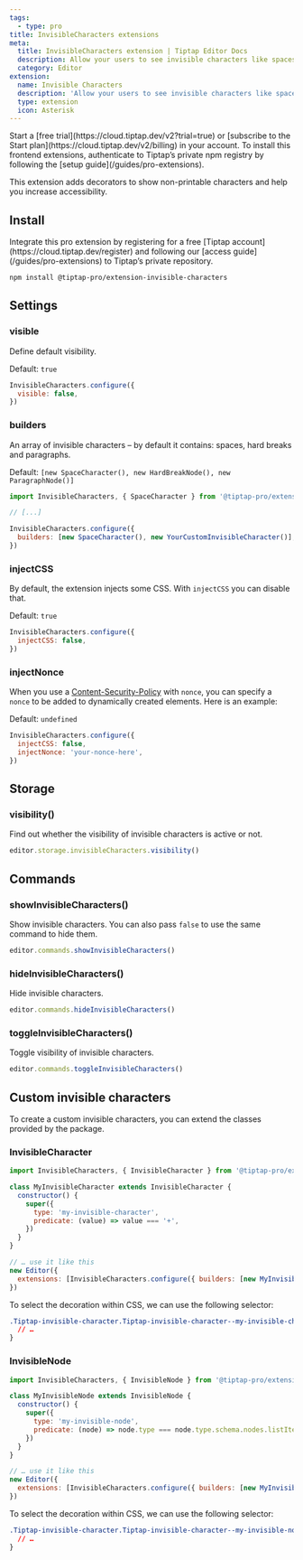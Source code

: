 ```yaml
---
tags:
  - type: pro
title: InvisibleCharacters extensions
meta:
  title: InvisibleCharacters extension | Tiptap Editor Docs
  description: Allow your users to see invisible characters like spaces, hard breaks, and paragraphs. More in the docs!
  category: Editor
extension:
  name: Invisible Characters
  description: 'Allow your users to see invisible characters like spaces, hard breaks, and paragraphs.'
  type: extension
  icon: Asterisk
---
```



<Requirements>
    <RequirementItem label="1. Activate trial or subscribe">
        Start a [free trial](https://cloud.tiptap.dev/v2?trial=true) or [subscribe to the Start plan](https://cloud.tiptap.dev/v2/billing) in your account.
    </RequirementItem>
    <RequirementItem label="2. Install from private registry">
        To install this frontend extensions, authenticate to Tiptap’s private npm registry by following the [setup guide](/guides/pro-extensions).
    </RequirementItem>
</Requirements>



This extension adds decorators to show non-printable characters and help you increase accessibility.

<CodeDemo isPro path="/Extensions/InvisibleCharacters" />

## Install

<Callout title="Set up access to Tiptap's private repository" variant="info">
  Integrate this pro extension by registering for a free [Tiptap
  account](https://cloud.tiptap.dev/register) and following our [access
  guide](/guides/pro-extensions) to Tiptap’s private repository.
</Callout>

```bash
npm install @tiptap-pro/extension-invisible-characters
```

## Settings

### visible

Define default visibility.

Default: `true`

```js
InvisibleCharacters.configure({
  visible: false,
})
```

### builders

An array of invisible characters – by default it contains: spaces, hard breaks and paragraphs.

Default: `[new SpaceCharacter(), new HardBreakNode(), new ParagraphNode()]`

```js
import InvisibleCharacters, { SpaceCharacter } from '@tiptap-pro/extension-invisible-characters'

// [...]

InvisibleCharacters.configure({
  builders: [new SpaceCharacter(), new YourCustomInvisibleCharacter()],
})
```

### injectCSS

By default, the extension injects some CSS. With `injectCSS` you can disable that.

Default: `true`

```js
InvisibleCharacters.configure({
  injectCSS: false,
})
```

### injectNonce

When you use a [Content-Security-Policy](https://developer.mozilla.org/en-US/docs/Web/HTTP/Headers/Content-Security-Policy) with `nonce`, you can specify a `nonce` to be added to dynamically created elements. Here is an example:

Default: `undefined`

```js
InvisibleCharacters.configure({
  injectCSS: false,
  injectNonce: 'your-nonce-here',
})
```

## Storage

### visibility()

Find out whether the visibility of invisible characters is active or not.

```js
editor.storage.invisibleCharacters.visibility()
```

## Commands

### showInvisibleCharacters()

Show invisible characters. You can also pass `false` to use the same command to hide them.

```js
editor.commands.showInvisibleCharacters()
```

### hideInvisibleCharacters()

Hide invisible characters.

```js
editor.commands.hideInvisibleCharacters()
```

### toggleInvisibleCharacters()

Toggle visibility of invisible characters.

```js
editor.commands.toggleInvisibleCharacters()
```

## Custom invisible characters

To create a custom invisible characters, you can extend the classes provided by the package.

### InvisibleCharacter

```js
import InvisibleCharacters, { InvisibleCharacter } from '@tiptap-pro/extension-invisible-characters'

class MyInvisibleCharacter extends InvisibleCharacter {
  constructor() {
    super({
      type: 'my-invisible-character',
      predicate: (value) => value === '+',
    })
  }
}

// … use it like this
new Editor({
  extensions: [InvisibleCharacters.configure({ builders: [new MyInvisibleCharacter()] })],
})
```

To select the decoration within CSS, we can use the following selector:

```css
.Tiptap-invisible-character.Tiptap-invisible-character--my-invisible-character {
  // …
}
```

### InvisibleNode

```js
import InvisibleCharacters, { InvisibleNode } from '@tiptap-pro/extension-invisible-characters'

class MyInvisibleNode extends InvisibleNode {
  constructor() {
    super({
      type: 'my-invisible-node',
      predicate: (node) => node.type === node.type.schema.nodes.listItem,
    })
  }
}

// … use it like this
new Editor({
  extensions: [InvisibleCharacters.configure({ builders: [new MyInvisibleNode()] })],
})
```

To select the decoration within CSS, we can use the following selector:

```css
.Tiptap-invisible-character.Tiptap-invisible-character--my-invisible-node {
  // …
}
```
